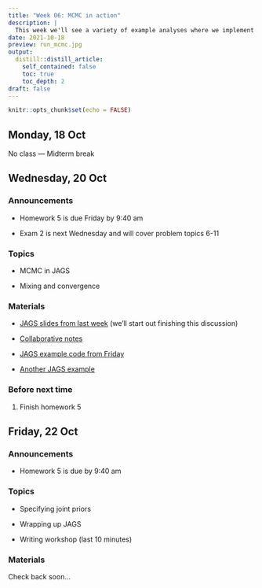 ```yaml
---
title: "Week 06: MCMC in action"
description: |
  This week we'll see a variety of example analyses where we implement MCMC in JAGS. We'll also talk about some practical implementation issues.
date: 2021-10-18
preview: run_mcmc.jpg
output:
  distill::distill_article:
    self_contained: false
    toc: true
    toc_depth: 2
draft: false
---
```



```r
knitr::opts_chunk$set(echo = FALSE)
```

## Monday, 18 Oct

No class — Midterm break


## Wednesday, 20 Oct

### Announcements

- Homework 5 is due Friday by 9:40 am

- Exam 2 is next Wednesday and will cover problem topics 6-11

### Topics

- MCMC in JAGS

- Mixing and convergence

### Materials

- [JAGS slides from last week](https://aloy.github.io/stat340-notes-fa21/14-mcmc-jags.pdf) (we'll start out finishing this discussion)


- [Collaborative notes](https://docs.google.com/document/d/1PeHgRGklfsCSuGCEmJT5pq6bkS8DEXg1SeVT6Zw7Qq8/edit?usp=sharing)

- [JAGS example code from Friday](https://aloy.github.io/stat340-notes-fa21/14H-jags.html)

- [Another JAGS example](https://aloy.github.io/stat340-notes-fa21/15H-jags-two-sample.html)


### Before next time

1. Finish homework 5



## Friday, 22 Oct

### Announcements

- Homework 5 is due by 9:40 am

### Topics

- Specifying joint priors

- Wrapping up JAGS

- Writing workshop (last 10 minutes)

### Materials

Check back soon...

